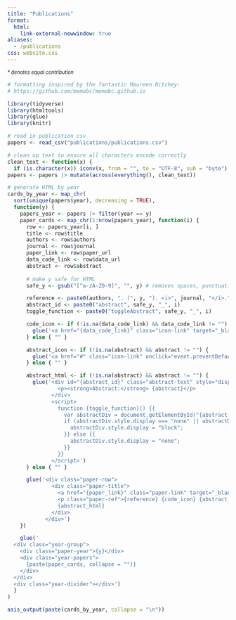 ```yaml
---
title: "Publications"
format: 
  html:
    link-external-newwindow: true
aliases: 
  - /publications
css: website.css
---
```

<p style="font-size: 0.7rem;"><em>* denotes equal contribution</em></p>

```r
# formatting inspired by the fantastic Maureen Ritchey: 
# https://github.com/memobc/memobc.github.io

library(tidyverse)
library(htmltools)
library(glue)
library(knitr)

# read in publication csv 
papers <- read_csv("publications/publications.csv")

# clean up text to ensure all characters encode correctly
clean_text <- function(x) {
  if (is.character(x)) iconv(x, from = "", to = "UTF-8", sub = "byte") else x}
papers <- papers |> mutate(across(everything(), clean_text))

# generate HTML by year
cards_by_year <- map_chr(
  sort(unique(papers$year), decreasing = TRUE),
  function(y) {
    papers_year <- papers |> filter(year == y)
    paper_cards <- map_chr(1:nrow(papers_year), function(i) {
      row <- papers_year[i, ]
      title <- row$title
      authors <- row$authors
      journal <- row$journal
      paper_link <- row$paper_url
      data_code_link <- row$data_url
      abstract <- row$abstract
      
      # make y safe for HTML
      safe_y <- gsub("[^a-zA-Z0-9]", "", y) # removes spaces, punctuation, etc.

      reference <- paste0(authors, ". (", y, "). <i>", journal, "</i>.")
      abstract_id <- paste0("abstract", safe_y, "_", i)
      toggle_function <- paste0("toggleAbstract", safe_y, "_", i)

      code_icon <- if (!is.na(data_code_link) && data_code_link != "") {
        glue('<a href="{data_code_link}" class="icon-link" target="_blank" title="data & code"><i class="bi bi-code-slash"></i></a>')
      } else { "" }

      abstract_icon <- if (!is.na(abstract) && abstract != "") {
        glue('<a href="#" class="icon-link" onclick="event.preventDefault(); {toggle_function}()" title="show abstract"><i class="bi bi-card-text"></i></a>')
      } else { "" }

      abstract_html <- if (!is.na(abstract) && abstract != "") {
        glue('<div id="{abstract_id}" class="abstract-text" style="display:none;">
                <p><strong>Abstract:</strong> {abstract}</p>
              </div>
              <script>
                function {toggle_function}() {{
                  var abstractDiv = document.getElementById("{abstract_id}");
                  if (abstractDiv.style.display === "none" || abstractDiv.style.display === "") {{
                    abstractDiv.style.display = "block";
                  }} else {{
                    abstractDiv.style.display = "none";
                  }}
                }}
              </script>')
      } else { "" }

      glue('<div class="paper-row">
              <div class="paper-title">
                <a href="{paper_link}" class="paper-link" target="_blank">{title}</a>
                <p class="paper-ref">{reference} {code_icon} {abstract_icon}</p>
                {abstract_html}
              </div>
            </div>')
    })

    glue('
  <div class="year-group">
    <div class="paper-year">{y}</div>
    <div class="year-papers">
      {paste(paper_cards, collapse = "")}
    </div>
  </div>
  <div class="year-divider"></div>')
  }
)

asis_output(paste(cards_by_year, collapse = "\n"))

```





